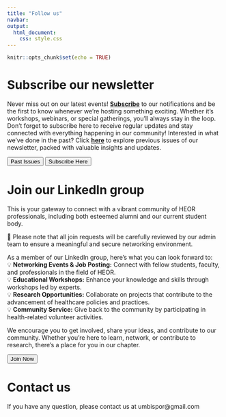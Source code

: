 ```yaml
---
title: "Follow us"
navbar:
output: 
  html_document: 
    css: style.css
---
```


```r
knitr::opts_chunk$set(echo = TRUE)
```


# Subscribe our newsletter

Never miss out on our latest events! [**Subscribe**](https://mailchi.mp/21d3bd3376a7/subscribe-umb-ispor) to our notifications and be the first to know whenever we're hosting something exciting. Whether it's workshops, webinars, or special gatherings, you'll always stay in the loop. Don't forget to subscribe here to receive regular updates and stay connected with everything happening in our community! Interested in what we've done in the past? Click [**here**](https://us21.campaign-archive.com/home/?u=07e19669d1799f30f0d96d8cd&id=3eb9f43469) to explore previous issues of our newsletter, packed with valuable insights and updates.

<a href="https://us21.campaign-archive.com/home/?u=07e19669d1799f30f0d96d8cd&id=3eb9f43469"><button class="button">Past Issues</button></a> <a href="https://mailchi.mp/21d3bd3376a7/subscribe-umb-ispor"><button class="button">Subscribe Here</button></a>

# Join our LinkedIn group
This is your gateway to connect with a vibrant community of HEOR professionals, including both esteemed alumni and our current student body. 

📝 Please note that all join requests will be carefully reviewed by our admin team to ensure a meaningful and secure networking environment. 

As a member of our LinkedIn group, here's what you can look forward to:  
💡 **Networking Events & Job Posting:** Connect with fellow students, faculty, and professionals in the field of HEOR.  
💡 **Educational Workshops:** Enhance your knowledge and skills through workshops led by experts.  
💡 **Research Opportunities:** Collaborate on projects that contribute to the advancement of healthcare policies and practices.  
💡 **Community Service:** Give back to the community by participating in health-related volunteer activities.  

We encourage you to get involved, share your ideas, and contribute to our community. Whether you're here to learn, network, or contribute to research, there's a place for you in our chapter.

<a href="https://www.linkedin.com/groups/14360028/"><button class="button">Join Now</button></a> 

# Contact us
If you have any question, please contact us at umbispor@gmail.com
